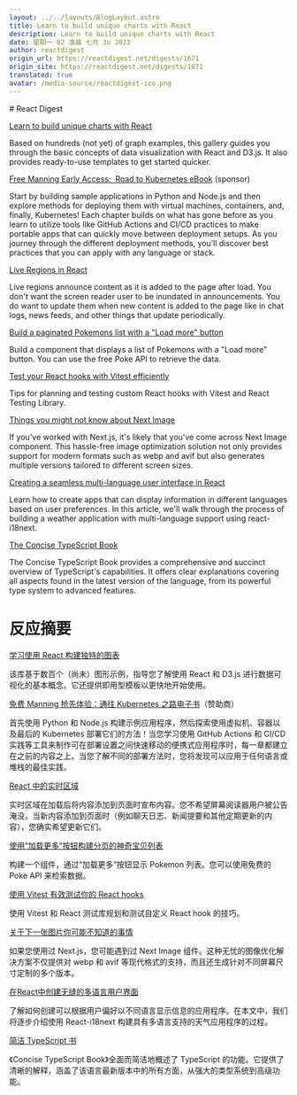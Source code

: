 ```yaml
---
layout: ../../layouts/BlogLayout.astro
title: Learn to build unique charts with React
description: Learn to build unique charts with React
date: 星期一 02 凌晨 七月 3o 2023
author: reactdigest
origin_url: https://reactdigest.net/digests/1671
origin_site: https://reactdigest.net/digests/1671
translated: true
avatar: /media-source/reactdigest-ico.png
---
```



<Reference client:only="react" title="Learn to build unique charts with React" url="https://reactdigest.net/digests/1671" />

<Detail client:only="react">
	# React Digest

[Learn to build unique charts with React](https://reactdigest.net/link/15926/a24eb3ef-556d-456e-a6a4-25de0a1cd63b/email)

Based on hundreds (not yet) of graph examples, this gallery guides you through the basic concepts of data visualization with React and D3.js. It also provides ready-to-use templates to get started quicker.

[Free Manning Early Access:  Road to Kubernetes eBook](https://reactdigest.net/link/15927/a24eb3ef-556d-456e-a6a4-25de0a1cd63b/email) (sponsor)

Start by building sample applications in Python and Node.js and then explore methods for deploying them with virtual machines, containers, and, finally, Kubernetes! Each chapter builds on what has gone before as you learn to utilize tools like GitHub Actions and CI/CD practices to make portable apps that can quickly move between deployment setups. As you journey through the different deployment methods, you’ll discover best practices that you can apply with any language or stack.

[Live Regions in React](https://reactdigest.net/link/15928/a24eb3ef-556d-456e-a6a4-25de0a1cd63b/email)

Live regions announce content as it is added to the page after load. You don't want the screen reader user to be inundated in announcements. You do want to update them when new content is added to the page like in chat logs, news feeds, and other things that update periodically.

[Build a paginated Pokemons list with a "Load more" button](https://reactdigest.net/link/15929/a24eb3ef-556d-456e-a6a4-25de0a1cd63b/email)

Build a component that displays a list of Pokemons with a "Load more" button. You can use the free Poke API to retrieve the data.

[Test your React hooks with Vitest efficiently](https://reactdigest.net/link/15930/a24eb3ef-556d-456e-a6a4-25de0a1cd63b/email)

Tips for planning and testing custom React hooks with Vitest and React Testing Library.

[Things you might not know about Next Image](https://reactdigest.net/link/15931/a24eb3ef-556d-456e-a6a4-25de0a1cd63b/email)

If you've worked with Next.js, it's likely that you've come across Next Image component. This hassle-free image optimization solution not only provides support for modern formats such as webp and avif but also generates multiple versions tailored to different screen sizes.

[Creating a seamless multi-language user interface in React](https://reactdigest.net/link/15932/a24eb3ef-556d-456e-a6a4-25de0a1cd63b/email)

Learn how to create apps that can display information in different languages based on user preferences. In this article, we'll walk through the process of building a weather application with multi-language support using react-i18next.

[The Concise TypeScript Book](https://reactdigest.net/link/15933/a24eb3ef-556d-456e-a6a4-25de0a1cd63b/email)

The Concise TypeScript Book provides a comprehensive and succinct overview of TypeScript's capabilities. It offers clear explanations covering all aspects found in the latest version of the language, from its powerful type system to advanced features.


</Detail>

# 反应摘要

[学习使用 React 构建独特的图表](https://reactdigest.net/link/15926/a24eb3ef-556d-456e-a6a4-25de0a1cd63b/email)

该库基于数百个（尚未）图形示例，指导您了解使用 React 和 D3.js 进行数据可视化的基本概念。它还提供即用​​型模板以更快地开始使用。

[免费 Manning 抢先体验：通往 Kubernetes 之路电子书](https://reactdigest.net/link/15927/a24eb3ef-556d-456e-a6a4-25de0a1cd63b/email)（赞助商）

首先使用 Python 和 Node.js 构建示例应用程序，然后探索使用虚拟机、容器以及最后的 Kubernetes 部署它们的方法！当您学习使用 GitHub Actions 和 CI/CD 实践等工具来制作可在部署设置之间快速移动的便携式应用程序时，每一章都建立在之前的内容之上。当您了解不同的部署方法时，您将发现可以应用于任何语言或堆栈的最佳实践。

[React 中的实时区域](https://reactdigest.net/link/15928/a24eb3ef-556d-456e-a6a4-25de0a1cd63b/email)

实时区域在加载后将内容添加到页面时宣布内容。您不希望屏幕阅读器用户被公告淹没。当新内容添加到页面时（例如聊天日志、新闻提要和其他定期更新的内容），您确实希望更新它们。

[使用“加载更多”按钮构建分页的神奇宝贝列表](https://reactdigest.net/link/15929/a24eb3ef-556d-456e-a6a4-25de0a1cd63b/email)

构建一个组件，通过“加载更多”按钮显示 Pokemon 列表。您可以使用免费的 Poke API 来检索数据。

[使用 Vitest 有效测试你的 React hooks](https://reactdigest.net/link/15930/a24eb3ef-556d-456e-a6a4-25de0a1cd63b/email)

使用 Vitest 和 React 测试库规划和测试自定义 React hook 的技巧。

[关于下一张图片你可能不知道的事情](https://reactdigest.net/link/15931/a24eb3ef-556d-456e-a6a4-25de0a1cd63b/email)

如果您使用过 Next.js，您可能遇到过 Next Image 组件。这种无忧的图像优化解决方案不仅提供对 webp 和 avif 等现代格式的支持，而且还生成针对不同屏幕尺寸定制的多个版本。

[在React中创建无缝的多语言用户界面](https://reactdigest.net/link/15932/a24eb3ef-556d-456e-a6a4-25de0a1cd63b/email)

了解如何创建可以根据用户偏好以不同语言显示信息的应用程序。在本文中，我们将逐步介绍使用 React-i18next 构建具有多语言支持的天气应用程序的过程。

[简洁 TypeScript 书](https://reactdigest.net/link/15933/a24eb3ef-556d-456e-a6a4-25de0a1cd63b/email)

《Concise TypeScript Book》全面而简洁地概述了 TypeScript 的功能。它提供了清晰的解释，涵盖了该语言最新版本中的所有方面，从强大的类型系统到高级功能。



